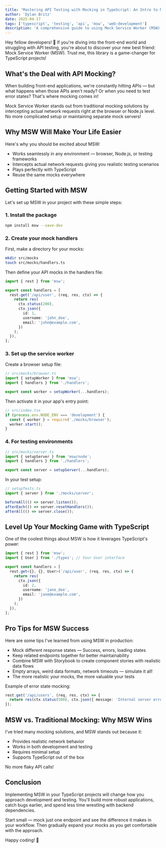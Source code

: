 ```yaml
---
title: 'Mastering API Testing with Mocking in TypeScript: An Intro to Mock Service Worker'
author: 'Dylan Britz'
date: 2025-04-17
tags: ['typescript', 'testing', 'api', 'msw', 'web-development']
description: 'A comprehensive guide to using Mock Service Worker (MSW) for API testing in TypeScript projects.'
---
```


Hey fellow developers! 👋 If you're diving into the front-end world and struggling with API testing, you're about to discover your new best friend: Mock Service Worker (MSW). Trust me, this library is a game-changer for TypeScript projects!

## What's the Deal with API Mocking?

When building front-end applications, we're constantly hitting APIs — but what happens when those APIs aren't ready? Or when you need to test error states? That's where mocking comes in!

Mock Service Worker stands out from traditional mocking solutions by intercepting actual network requests right at the browser or Node.js level. No more complicated setup or maintaining separate mock servers!

## Why MSW Will Make Your Life Easier

Here's why you should be excited about MSW:

- Works seamlessly in any environment — browser, Node.js, or testing frameworks
- Intercepts actual network requests giving you realistic testing scenarios
- Plays perfectly with TypeScript
- Reuse the same mocks everywhere

## Getting Started with MSW

Let's set up MSW in your project with these simple steps:

### 1. Install the package

```bash
npm install msw --save-dev
```

### 2. Create your mock handlers

First, make a directory for your mocks:

```bash
mkdir src/mocks
touch src/mocks/handlers.ts
```

Then define your API mocks in the handlers file:

```typescript
import { rest } from 'msw';

export const handlers = [
  rest.get('/api/user', (req, res, ctx) => {
    return res(
      ctx.status(200),
      ctx.json({
        id: 1,
        username: 'john_doe',
        email: 'john@example.com',
      })
    );
  }),
];
```

### 3. Set up the service worker

Create a browser setup file:

```typescript
// src/mocks/browser.ts
import { setupWorker } from 'msw';
import { handlers } from './handlers';

export const worker = setupWorker(...handlers);
```

Then activate it in your app's entry point:

```typescript
// src/index.tsx
if (process.env.NODE_ENV === 'development') {
  const { worker } = require('./mocks/browser');
  worker.start();
}
```

### 4. For testing environments

```typescript
// src/mocks/server.ts
import { setupServer } from 'msw/node';
import { handlers } from './handlers';

export const server = setupServer(...handlers);
```

In your test setup:

```typescript
// setupTests.ts
import { server } from './mocks/server';

beforeAll(() => server.listen());
afterEach(() => server.resetHandlers());
afterAll(() => server.close());
```

## Level Up Your Mocking Game with TypeScript

One of the coolest things about MSW is how it leverages TypeScript's power:

```typescript
import { rest } from 'msw';
import { User } from './types'; // Your User interface

export const handlers = [
  rest.get<{}, {}, User>('/api/user', (req, res, ctx) => {
    return res(
      ctx.json({
        id: 2,
        username: 'jane_doe',
        email: 'jane@example.com',
      })
    );
  }),
];
```

## Pro Tips for MSW Success

Here are some tips I've learned from using MSW in production:

- Mock different response states — Success, errors, loading states
- Keep related endpoints together for better maintainability
- Combine MSW with Storybook to create component stories with realistic data flows
- Empty arrays, weird data formats, network timeouts — simulate it all!
- The more realistic your mocks, the more valuable your tests

Example of error state mocking:

```typescript
rest.get('/api/users', (req, res, ctx) => {
  return res(ctx.status(500), ctx.json({ message: 'Internal server error' }));
});
```

## MSW vs. Traditional Mocking: Why MSW Wins

I've tried many mocking solutions, and MSW stands out because it:

- Provides realistic network behavior
- Works in both development and testing
- Requires minimal setup
- Supports TypeScript out of the box

No more flaky API calls!

## Conclusion

Implementing MSW in your TypeScript projects will change how you approach development and testing. You'll build more robust applications, catch bugs earlier, and spend less time wrestling with backend dependencies.

Start small — mock just one endpoint and see the difference it makes in your workflow. Then gradually expand your mocks as you get comfortable with the approach.

Happy coding! 🚀
